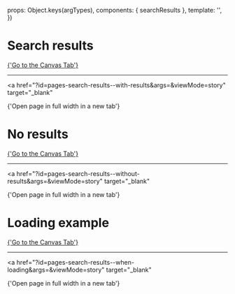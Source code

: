 
<Meta of={SearchresultsStories} />

  props: Object.keys(argTypes),
  components: { searchResults },
  template: '<searchResults :noResults="noResults" :isLoading="isLoading" />',
})

# Search results

<Canvas>
  <Story of={SearchresultsStories.WithResults} />
</Canvas>

<a href="?path=/story/pages-search-results--example">
  {'Go to the Canvas Tab'}
</a>

---

<a
  href="?id=pages-search-results--with-results&args=&viewMode=story"
  target="_blank"
>
  {'Open page in full width in a new tab'}
</a>

# No results

<Canvas>
  <Story of={SearchresultsStories.WithoutResults} />
</Canvas>

<a href="?path=/story/pages-search-results--example">
  {'Go to the Canvas Tab'}
</a>

---

<a
  href="?id=pages-search-results--without-results&args=&viewMode=story"
  target="_blank"
>
  {'Open page in full width in a new tab'}
</a>

# Loading example

<a href="?path=/story/pages-search-results--example">
  {'Go to the Canvas Tab'}
</a>

---

<a
  href="?id=pages-search-results--when-loading&args=&viewMode=story"
  target="_blank"
>
  {'Open page in full width in a new tab'}
</a>

<Canvas>
  <Story of={SearchresultsStories.WhenLoading} />
</Canvas>
